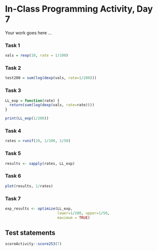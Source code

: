 # In-Class Programming Activity, Day 7

Your work goes here ...

### Task 1

```r
vals = rexp(10, rate = 1/100)
```


### Task 2

```r
test200 = sum(log(dexp(vals, rate=1/200)))
```


### Task 3

```r
LL_exp = function(rate) {
  return(sum(log(dexp(vals, rate=rate))))
}

print(LL_exp(1/200))
```


### Task 4

```r
rates = runif(20, 1/200, 1/50)
```


### Task 5

```r
results <- sapply(rates, LL_exp)
```


### Task 6

```r
plot(results, 1/rates)
```

### Task 7

```r
exp_results <- optimize(LL_exp, 
                        lower=1/200, upper=1/50,
                        maximum = TRUE)
```





## Test statements

```r
scoreActivity::score253(7)
```